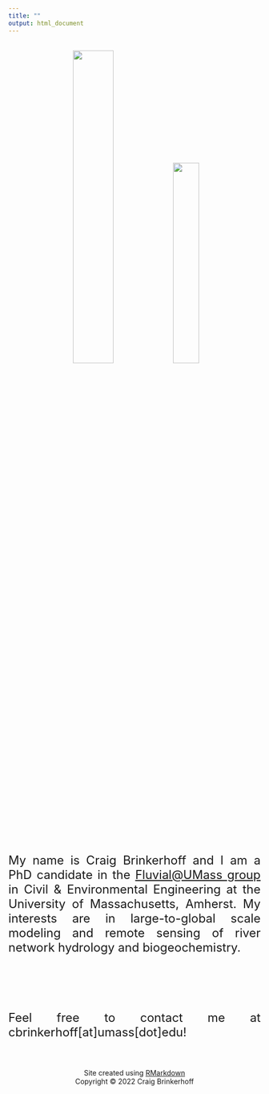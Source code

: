 ```yaml
---
title: ""
output: html_document
---
```

<br>
<center>
![](pic1.jpg){width=40%} ![](pic2.jpg){width=32%}
</center>
<br>
<font size="5"><div style="text-align: justify">
My name is Craig Brinkerhoff and I am a PhD candidate in the [Fluvial@UMass group](https://blogs.umass.edu/cjgleason/) in Civil & Environmental Engineering at the University of Massachusetts, Amherst. My interests are in large-to-global scale modeling and remote sensing of river network hydrology and biogeochemistry.

<br><br><br>
Feel free to contact me at cbrinkerhoff[at]umass[dot]edu!
</div></font>
<br><br>
</font size="2"><center> Site created using [RMarkdown](https://rmarkdown.rstudio.com) </center></font>
</font size="2"><center> Copyright &#169; 2022 Craig Brinkerhoff </center></font>